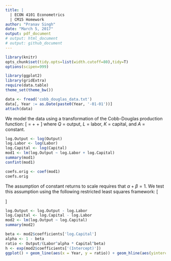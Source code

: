 ```yaml
---
title: |
  | ECON 4101 Econometrics
  | CM15 Homework
author: "Pranav Singh"
date: "March 5, 2017"
output: pdf_document
# output: html_document
# output: github_document
---
```


```r
library(knitr)
opts_chunk$set(tidy.opts=list(width.cutoff=80),tidy=T)
options(scipen=999)

library(ggplot2)
library(gridExtra)
require(data.table)
theme_set(theme_bw())
```

```r
data <- fread('cobb_douglas_data.txt')
data[, Year := as.Date(paste0(Year, '-01-01'))]
attach(data)
```

We model the data using a transformation of the Cobb-Douglas production function:
\[ \ln{Q} = \ln{A} + \alpha\ln{L} + \beta\ln{K} \]
where $Q$ = output, $L$ = labor, $K$ = capital, and $A$ = constant.

```r
log.Output <- log(Output)
log.Labor <- log(Labor)
log.Capital <- log(Capital)
mod1 <- lm(log.Output ~ log.Labor + log.Capital)
summary(mod1)
confint(mod1)
```
```r
coefs.orig <- coef(mod1)
coefs.orig
```

The assumption of constant returns to scale requires that $\alpha + \beta = 1$. We test this assumption using the following restricted least squares framework:
\[
\begin{aligned}
\text{Original Model: } & \ln{Q} = \ln{A} + \alpha\ln{L} + \beta\ln{K} \\
\text{Restriction: } & \alpha + \beta = 1 \\
\implies & \ln{Q} = \ln{A} + (1-\beta)\ln{L} + \beta\ln{K} \\
\implies & \ln{Q} - \ln{L} = \ln{A} + \beta(\ln{K} - \ln{L})
\end{aligned}
\]
```r
log.Output <- log.Output - log.Labor
log.Capital <- log.Capital - log.Labor
mod2 <- lm(log.Output ~ log.Capital)
summary(mod2)
```

```r
beta <- mod2$coefficients['log.Capital']
alpha <- 1 - beta
ratio <- Output/(Labor^alpha * Capital^beta)
h <- exp(mod2$coefficients['(Intercept)'])
ggplot() + geom_line(aes(x = Year, y = ratio)) + geom_hline(aes(yintercept = h), linetype = 'dashed')
```


